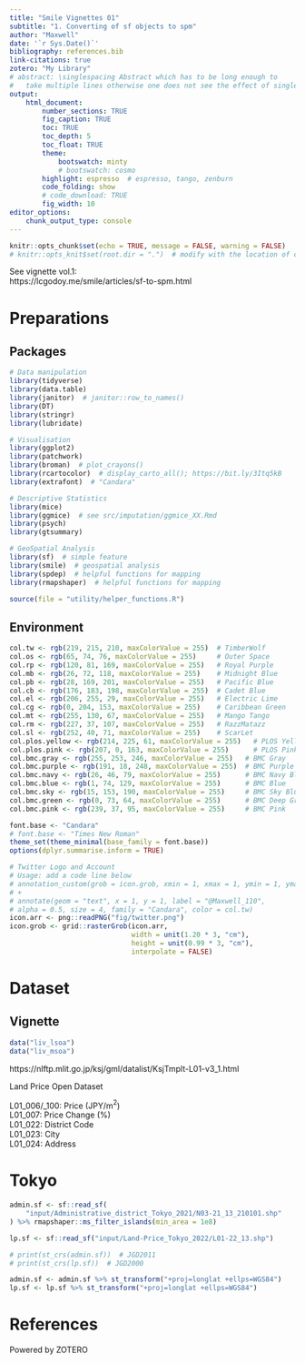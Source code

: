 ```yaml
---
title: "Smile Vignettes 01"
subtitle: "1. Converting of sf objects to spm"
author: "Maxwell"
date: '`r Sys.Date()`'
bibliography: references.bib
link-citations: true
zotero: "My Library"
# abstract: \singlespacing Abstract which has to be long enough to 
#   take multiple lines otherwise one does not see the effect of single-spacing.
output: 
    html_document:
        number_sections: TRUE
        fig_caption: TRUE
        toc: TRUE
        toc_depth: 5
        toc_float: TRUE
        theme:
            bootswatch: minty
            # bootswatch: cosmo
        highlight: espresso  # espresso, tango, zenburn
        code_folding: show
        # code_download: TRUE
        fig_width: 10
editor_options: 
    chunk_output_type: console
---
```


```r
knitr::opts_chunk$set(echo = TRUE, message = FALSE, warning = FALSE)
# knitr::opts_knit$set(root.dir = ".")  # modify with the location of code
```
See vignette vol.1:  
https://lcgodoy.me/smile/articles/sf-to-spm.html

# Preparations {.tabset .tabset-fade .tabset-pills}
## Packages
```r
# Data manipulation
library(tidyverse)
library(data.table)
library(janitor)  # janitor::row_to_names()
library(DT)
library(stringr)
library(lubridate)

# Visualisation
library(ggplot2)
library(patchwork)
library(broman)  # plot_crayons()
library(rcartocolor)  # display_carto_all(); https://bit.ly/3Itq5kB
library(extrafont)  # "Candara"

# Descriptive Statistics
library(mice)
library(ggmice)  # see src/imputation/ggmice_XX.Rmd
library(psych)
library(gtsummary)

# GeoSpatial Analysis
library(sf)  # simple feature
library(smile)  # geospatial analysis
library(spdep)  # helpful functions for mapping
library(rmapshaper)  # helpful functions for mapping

source(file = "utility/helper_functions.R")
```

## Environment
```r
col.tw <- rgb(219, 215, 210, maxColorValue = 255)  # TimberWolf
col.os <- rgb(65, 74, 76, maxColorValue = 255)     # Outer Space
col.rp <- rgb(120, 81, 169, maxColorValue = 255)   # Royal Purple
col.mb <- rgb(26, 72, 118, maxColorValue = 255)    # Midnight Blue
col.pb <- rgb(28, 169, 201, maxColorValue = 255)   # Pacific Blue
col.cb <- rgb(176, 183, 198, maxColorValue = 255)  # Cadet Blue
col.el <- rgb(206, 255, 29, maxColorValue = 255)   # Electric Lime
col.cg <- rgb(0, 204, 153, maxColorValue = 255)    # Caribbean Green
col.mt <- rgb(255, 130, 67, maxColorValue = 255)   # Mango Tango
col.rm <- rgb(227, 37, 107, maxColorValue = 255)   # RazzMatazz
col.sl <- rgb(252, 40, 71, maxColorValue = 255)    # ScarLet
col.plos.yellow <- rgb(214, 225, 61, maxColorValue = 255)   # PLOS Yellow
col.plos.pink <- rgb(207, 0, 163, maxColorValue = 255)      # PLOS Pink
col.bmc.gray <- rgb(255, 253, 246, maxColorValue = 255)   # BMC Gray
col.bmc.purple <- rgb(191, 18, 248, maxColorValue = 255)  # BMC Purple
col.bmc.navy <- rgb(26, 46, 79, maxColorValue = 255)      # BMC Navy Blue
col.bmc.blue <- rgb(1, 74, 129, maxColorValue = 255)      # BMC Blue
col.bmc.sky <- rgb(15, 153, 190, maxColorValue = 255)     # BMC Sky Blue
col.bmc.green <- rgb(0, 73, 64, maxColorValue = 255)      # BMC Deep Green
col.bmc.pink <- rgb(239, 37, 95, maxColorValue = 255)     # BMC Pink

font.base <- "Candara"
# font.base <- "Times New Roman"
theme_set(theme_minimal(base_family = font.base))
options(dplyr.summarise.inform = TRUE)

# Twitter Logo and Account
# Usage: add a code line below
# annotation_custom(grob = icon.grob, xmin = 1, xmax = 1, ymin = 1, ymax = 1)
# +
# annotate(geom = "text", x = 1, y = 1, label = "@Maxwell_110", 
# alpha = 0.5, size = 4, family = "Candara", color = col.tw)
icon.arr <- png::readPNG("fig/twitter.png")
icon.grob <- grid::rasterGrob(icon.arr, 
                              width = unit(1.20 * 3, "cm"), 
                              height = unit(0.99 * 3, "cm"), 
                              interpolate = FALSE)
```


# Dataset {.tabset .tabset-fade .tabset-pills}
## Vignette
```r
data("liv_lsoa")
data("liv_msoa")
```

https://nlftp.mlit.go.jp/ksj/gml/datalist/KsjTmplt-L01-v3_1.html

Land Price Open Dataset
  
L01_006/_100: Price (JPY/m$^{2}$)  
L01_007: Price Change (%)  
L01_022: District Code  
L01_023: City  
L01_024: Address  

# Tokyo
```r
admin.sf <- sf::read_sf(
    "input/Administrative_district_Tokyo_2021/N03-21_13_210101.shp"
) %>% rmapshaper::ms_filter_islands(min_area = 1e8)

lp.sf <- sf::read_sf("input/Land-Price_Tokyo_2022/L01-22_13.shp")

# print(st_crs(admin.sf))  # JGD2011
# print(st_crs(lp.sf))  # JGD2000

admin.sf <- admin.sf %>% st_transform("+proj=longlat +ellps=WGS84")
lp.sf <- lp.sf %>% st_transform("+proj=longlat +ellps=WGS84")
```



# References
Powered by ZOTERO  

